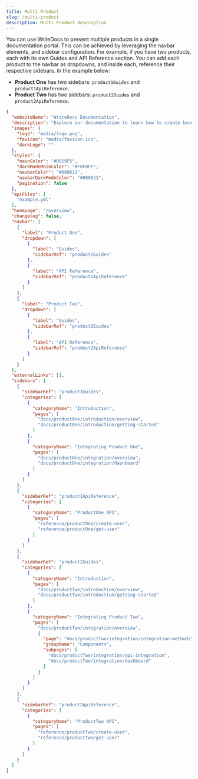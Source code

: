 ```yaml
---
title: Multi Product
slug: /multi-product
description: Multi Product description
---
```



You can use WriteDocs to present multiple products in a single documentation portal. This can be achieved by leveraging the navbar elements, and sidebar configuration. For example, if you have two products, each with its own Guides and API Reference section. You can add each product to the navbar as dropdowns, and inside each, reference their respective sidebars. In the example below:

- **Product One** has two sidebars: `product1Guides` and `product1ApiReference`.
- **Product Two** has two sidebars: `product2Guides` and `product2ApiReference`.

```json
{
  "websiteName": "WriteDocs Documentation",
  "description": "Explore our documentation to learn how to create beautiful, scalable developer portals with WriteDocs.",
  "images": {
    "logo": "media/logo.png",
    "favicon": "media/favicon.ico",
    "darkLogo": ""
  },
  "styles": {
    "mainColor": "#0029F5",
    "darkModeMainColor": "#F0F0FF",
    "navbarColor": "#000621",
    "navbarDarkModeColor": "#000621",
    "pagination": false
  },
  "apiFiles": [
    "example.yml"
  ],
  "homepage": "/overview",
  "changelog": false,
  "navbar": [
    {
      "label": "Product One",
      "dropdown": [
        {
          "label": "Guides",
          "sidebarRef": "product1Guides"
        },
        {
          "label": "API Reference",
          "sidebarRef": "product1ApiReference"
        }
      ]
    },
    {
      "label": "Product Two",
      "dropdown": [
        {
          "label": "Guides",
          "sidebarRef": "product2Guides"
        },
        {
          "label": "API Reference",
          "sidebarRef": "product2ApiReference"
        }
      ]
    }
  ],
  "externalLinks": [],
  "sidebars": [
    {
      "sidebarRef": "product1Guides",
      "categories": [
        {
          "categoryName": "Introduction",
          "pages": [
            "docs/productOne/introduction/overview",
            "docs/productOne/introduction/getting-started"
          ]
        },
        {
          "categoryName": "Integrating Product One",
          "pages": [
            "docs/productOne/integration/overview",
            "docs/productOne/integration/dashboard"
          ]
        }
      ]
    },
    {
      "sidebarRef": "product1ApiReference",
      "categories": [
        {
          "categoryName": "ProductOne API",
          "pages": [
            "reference/productOne/create-user",
            "reference/productOne/get-user"
          ]
        }
      ]
    },
    {
      "sidebarRef": "product2Guides",
      "categories": [
        {
          "categoryName": "Introduction",
          "pages": [
            "docs/productTwo/introduction/overview",
            "docs/productTwo/introduction/getting-started"
          ]
        },
        {
          "categoryName": "Integrating Product Two",
          "pages": [
            "docs/productTwo/integration/overview",
            {
              "page": "docs/productTwo/integration/integration-methods",
              "groupName": "Components",
              "subpages": [
                "docs/productTwo/integration/api-integration",
                "docs/productTwo/integration/dashboard"
              ]
            }
          ]
        }
      ]
    },
    {
      "sidebarRef": "product2ApiReference",
      "categories": [
        {
          "categoryName": "ProductTwo API",
          "pages": [
            "reference/productTwo/create-user",
            "reference/productTwo/get-user"
          ]
        }
      ]
    }
  ]
}
```